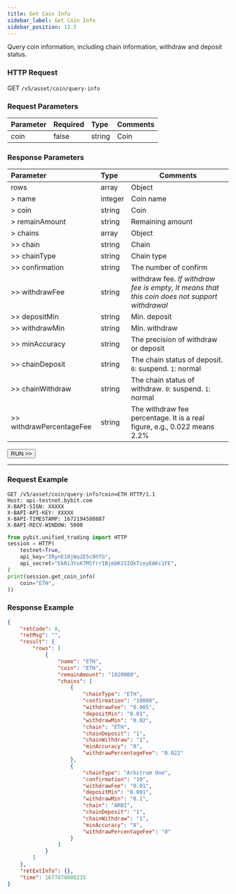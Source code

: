 ```yaml
---
title: Get Coin Info
sidebar_label: Get Coin Info
sidebar_position: 13.5
---
```


Query coin information, including chain information, withdraw and deposit status.

### HTTP Request
GET `/v5/asset/coin/query-info`

### Request Parameters
| Parameter | Required | Type | Comments|
|:----- |:-------|:-----|------ |
|coin |false |string |Coin |

### Response Parameters
| Parameter | Type | Comments|
|:----- |:-----|----- |
|rows |array|Object |
|> name |integer |Coin name |
|> coin |string |Coin |
|> remainAmount |string |Remaining amount|
|> chains |array |Object |
|>> chain |string |Chain |
|>> chainType |string |Chain type |
|>> confirmation |string |The number of confirm |
|>> withdrawFee |string |withdraw fee. _If withdraw fee is empty, It means that this coin does not support withdrawal_ |
|>> depositMin |string |Min. deposit |
|>> withdrawMin |string |Min. withdraw |
|>> minAccuracy |string |The precision of withdraw or deposit |
|>> chainDeposit |string |The chain status of deposit. `0`: suspend. `1`: normal |
|>> chainWithdraw |string |The chain status of withdraw. `0`: suspend. `1`: normal |
|>> withdrawPercentageFee |string |The withdraw fee percentage. It is a real figure, e.g., 0.022 means 2.2%  |

<a href="/api-explorer/v5/asset/coin-info"><Button>RUN >></Button></a>

---

### Request Example

<Tabs groupId="programming-languages">
<TabItem value="http" label="HTTP">

```http
GET /v5/asset/coin/query-info?coin=ETH HTTP/1.1
Host: api-testnet.bybit.com
X-BAPI-SIGN: XXXXX
X-BAPI-API-KEY: XXXXX
X-BAPI-TIMESTAMP: 1672194580887
X-BAPI-RECV-WINDOW: 5000
```

</TabItem>
<TabItem value="python" label="Python">

```python
from pybit.unified_trading import HTTP
session = HTTP(
    testnet=True,
    api_key="IRynE10jWa2E5c9hTG",
    api_secret="EkRi3YxK7MSfrrIBjmbK1SIQkTceyEAKc1FE",
)
print(session.get_coin_info(
    coin="ETH",
))
```

</TabItem>
</Tabs>

### Response Example

```json
{
    "retCode": 0,
    "retMsg": "",
    "result": {
        "rows": [
            {
                "name": "ETH",
                "coin": "ETH",
                "remainAmount": "1020000",
                "chains": [
                    {
                        "chainType": "ETH",
                        "confirmation": "10000",
                        "withdrawFee": "0.005",
                        "depositMin": "0.01",
                        "withdrawMin": "0.02",
                        "chain": "ETH",
                        "chainDeposit": "1",
                        "chainWithdraw": "1",
                        "minAccuracy": "8",
                        "withdrawPercentageFee": "0.022"
                    },
                    {
                        "chainType": "Arbitrum One",
                        "confirmation": "10",
                        "withdrawFee": "0.01",
                        "depositMin": "0.001",
                        "withdrawMin": "0.1",
                        "chain": "ARBI",
                        "chainDeposit": "1",
                        "chainWithdraw": "1",
                        "minAccuracy": "8",
                        "withdrawPercentageFee": "0"
                    }
                ]
            }
        ]
    },
    "retExtInfo": {},
    "time": 1677478088215
}
```
